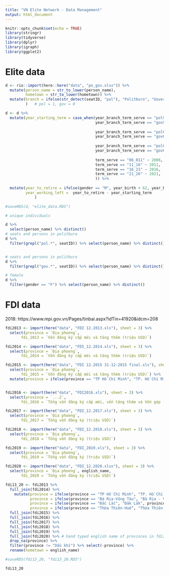 ```yaml
---
title: "VN Elite Network - Data Management"
output: html_document
---
```


```r
knitr::opts_chunk$set(echo = TRUE)
library(stringr)
library(tidyverse)
library(dplyr)
library(igraph)
library(ggplot2)
```

# Elite data
```r
d <- rio::import(here::here("data", "po_gov.xlsx")) %>% 
  mutate(person_name = str_to_lower(person_name), 
         hometown = str_to_lower(hometown)) %>% 
  mutate(branch = ifelse(str_detect(seatID, "pol"), "Politburo", "Government")
         )   # pol = 1, gov = 0

d <- d %>% 
  mutate(year_starting_term = case_when(year_branch_term_serve == "pol96_01" ~ 1996,
                                        year_branch_term_serve == "gov97_02" ~ 1997,
                                        
                                        year_branch_term_serve == "pol01_06" ~ 2001, 
                                        year_branch_term_serve == "gov02_07" ~ 2002,
                                        
                                        year_branch_term_serve == "pol06_11" ~ 2006,
                                        year_branch_term_serve == "gov07_11" ~ 2007,
                                        
                                        term_serve == "06_011" ~ 2006,
                                        term_serve == "11_16" ~ 2011,
                                        term_serve == "16_21" ~ 2016,
                                        term_serve == "21_26" ~ 2021,
                                        )) %>% 
  
  mutate(year_to_retire = ifelse(gender == "M", year_birth + 62, year_birth + 60),
         year_working_left =  year_to_retire - year_starting_term
             ) 

#saveRDS(d, "elite_data.RDS")

# unique individuals 

d %>% 
  select(person_name) %>% distinct()
# seats and persons in politburo
d %>% 
  filter(grepl("pol.*", seatID)) %>% select(person_name) %>% distinct()


# seats and persons in politburo
d %>% 
  filter(grepl("gov.*", seatID)) %>% select(person_name) %>% distinct()

# female
d %>% 
  filter(gender == "F") %>% select(person_name) %>% distinct()


```


# FDI data
2018: https://www.mpi.gov.vn/Pages/tinbai.aspx?idTin=41920&idcm=208

```r
fdi2013 <- import(here("data", "FDI 12.2013.xls"), sheet = 3) %>% 
  select(province = `Địa phương`,
       fdi_2013 = `Vốn đăng ký cấp mới và tăng thêm (triệu USD)`)

fdi2014 <- import(here("data", "FDI_12.2014.xls"), sheet = 3) %>% 
  select(province = `Địa phương`,
       fdi_2014 = `Vốn đăng ký cấp mới và tăng thêm (triệu USD)`)

fdi2015 <- import(here("data", "FDI 12.2015 31-12-2015 final.xls"), sheet = 3) %>% 
  select(province = `Địa phương`,
       fdi_2015 = `Vốn đăng ký cấp mới và tăng thêm (triệu USD)`) %>% 
  mutate(province = ifelse(province == "TP Hồ Chí Minh", "TP. Hồ Chí Minh", province))


fdi2016 <- import(here("data", "FDI2016.xls"), sheet = 3) %>% 
  select(province = `...2`,
       fdi_2016 = `Tổng vốn đăng ký cấp mới, vốn tăng thêm và Vốn góp (triệu USD)`)

fdi2017 <- import(here("data", "FDI_12.2017.xls"), sheet = 3) %>% 
  select(province = `Địa phương`,
       fdi_2017 = `Tổng vốn đăng ký (triệu USD)`)

fdi2018 <- import(here("data", "FDI_12.2018.xls"), sheet = 3) %>% 
  select(province = `Địa phương`,
       fdi_2018 = `Tổng vốn đăng ký (triệu USD)`)

fdi2019 <- import(here("data", "FDI_2019.xls"), sheet = 3) %>% 
  select(province = `Địa phương`,
       fdi_2019 = `Tổng vốn đăng ký (triệu USD)`)

fdi2020 <- import(here("data", "FDI_12.2020.xlsx"), sheet = 3) %>% 
  select(province = `Địa phương`, english_name,
       fdi_2020 = `Tổng vốn đăng ký (triệu USD)`)

fdi13_20 <- fdi2013 %>% 
  full_join(fdi2014) %>% 
    mutate(province = ifelse(province == "TP Hồ Chí Minh", "TP. Hồ Chí Minh", province),
           province = ifelse(province == "Bà Rịa-Vũng Tàu", "Bà Rịa - Vũng Tàu", province),
           province = ifelse(province == "Đắc Lắc", "Đăk Lăk", province),
           province = ifelse(province == "Thừa Thiên-Huế", "Thừa Thiên Huế", province)) %>% 
  full_join(fdi2015) %>% 
  full_join(fdi2016) %>% 
  full_join(fdi2017) %>% 
  full_join(fdi2018) %>% 
  full_join(fdi2019) %>% 
  full_join(fdi2020) %>% # hand typed english name of provinces in fdi2020 to join with elite data
  drop_na(province) %>% 
  filter(province != "Dầu khí") %>% select(-province) %>% 
  rename(hometown = english_name)

#saveRDS(fdi13_20, "fdi13_20.RDS")

fdi13_20
```

